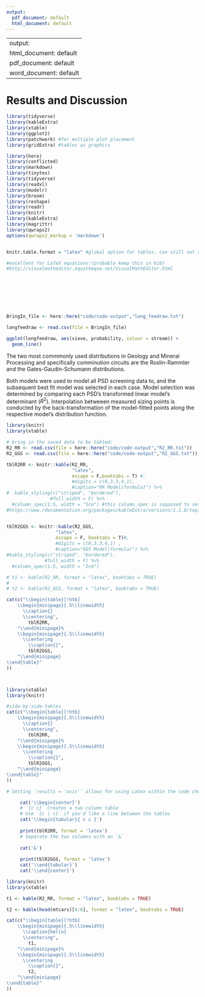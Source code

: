 ```yaml
---
output:
  pdf_document: default
  html_document: default
---
```

---
output:
  html_document: default
  pdf_document: default
  word_document: default
  ---
# Results and Discussion

```r
library(tidyverse)
library(kableExtra)
library(xtable)
library(ggplot2)
library(patchwork) #for multiple plot placement
library(gridExtra) #tables as graphics

library(here)
library(conflicted)
library(markdown)
library(tinytex)
library(tidyverse)
library(readxl)
library(modelr)
library(broom)
library(reshape)
library(readr)
library(knitr)
library(kableExtra)
library(magrittr)
library(qwraps2)
options(qwraps2_markup = 'markdown')


knitr.table.format = "latex" #global option for tables. can still set any in each kable function.

#excellent for LaTeX equations:(probable keep this in bib)
#http://visualmatheditor.equatheque.net/VisualMathEditor.html

```
<br><br><br><br>

```r
```



```r
BringIn_file <- here::here("code/code-output","long_feedraw.txt")

longfeedraw <- read.csv(file = BringIn_file)

ggplot(longfeedraw, aes(sieve, probability, colour = stream)) +
  geom_line()
```

The two most commmonly used distributions in Geology and Mineral Processing and specifically comminution circuits are the Roslin-Rammler and the Gates-Gaudin-Schumann distributions.

Both models were used  to model all PSD screening data to, and the subsequent best fit model was selected in each case. Model selection was determined by comparing each PSD's transformed linear model's determinant ($R^2$).
Interpolation betweeen measured sizing points is conducted by the back-transformation of the model-fitted points along the respective model's distribution function. 


```r
library(knitr)
library(xtable)

# bring in the saved data to be tabled:
R2_RR <- read.csv(file = here::here("code/code-output","R2_RR.txt"))
R2_GGS <- read.csv(file = here::here("code/code-output","R2_GGS.txt"))

tblR2RR <- knitr::kable(R2_RR,
                        "latex",
                        escape = F,booktabs = T) #, 
                        #digits = c(0,3,3,4,1), 
                        #caption="RR Model(formula)") %>%
#  kable_styling(c("striped", "bordered"), 
                #full_width = F) %>% 
  #column_spec(1:5, width = "5cm") #this column_spec is supposed to set column widths to force text to wrap inside the colmn #https://community.rstudio.com/t/wrap-column-name-in-pdf-table-from-knitr-kable/3278/4)
#https://www.rdocumentation.org/packages/kableExtra/versions/1.1.0/topics/column_spec


tblR2GGS <- knitr::kable(R2_GGS,
                  "latex",
                  escape = F, booktabs = T)#, 
                  #digits = c(0,3,3,4,1) ,
                  #caption="GGS Model(formula)") %>%
#kable_styling(c("striped", "bordered"), 
              #full_width = F) %>% 
  #column_spec(1:5, width = "2cm")

# t1 <- kable(R2_RR, format = "latex", booktabs = TRUE)
# 
# t2 <- kable(R2_GGS, format = "latex", booktabs = TRUE)

cat(c("\\begin{table}[!htb]
    \\begin{minipage}{.5\\linewidth}
      \\caption{}
      \\centering",
        tblR2RR,
    "\\end{minipage}%
    \\begin{minipage}{.5\\linewidth}
      \\centering
        \\caption{}",
        tblR2GGS,
    "\\end{minipage} 
\\end{table}"
))  




```


```r
library(xtable)
library(knitr)

#side-by-side-tables
cat(c("\\begin{table}[!htb]
    \\begin{minipage}{.5\\linewidth}
      \\caption{}
      \\centering",
        tblR2RR,
    "\\end{minipage}%
    \\begin{minipage}{.5\\linewidth}
      \\centering
        \\caption{}",
        tblR2GGS,
    "\\end{minipage}
\\end{table}"
))


```

```r
# Setting `results = 'asis'` allows for using Latex within the code chunk

     cat('\\begin{center}')
     # `{c c}` Creates a two column table
     # Use `{c | c}` if you'd like a line between the tables
     cat('\\begin{tabular}{ c c }')
     
     print(tblR2RR, format = 'latex')
     # Separate the two columns with an `&`
     
     cat('&')
     
     print(tblR2GGS, format = 'latex')
     cat('\\end{tabular}')
     cat('\\end{center}')
```





```r
library(knitr)
library(xtable)

t1 <- kable(R2_RR, format = "latex", booktabs = TRUE)

t2 <- kable(head(mtcars)[4:6], format = "latex", booktabs = TRUE)

cat(c("\\begin{table}[!htb]
    \\begin{minipage}{.5\\linewidth}
      \\caption{hello}
      \\centering",
        t1,
    "\\end{minipage}%
    \\begin{minipage}{.5\\linewidth}
      \\centering
        \\caption{}",
        t2,
    "\\end{minipage} 
\\end{table}"
))  
```




